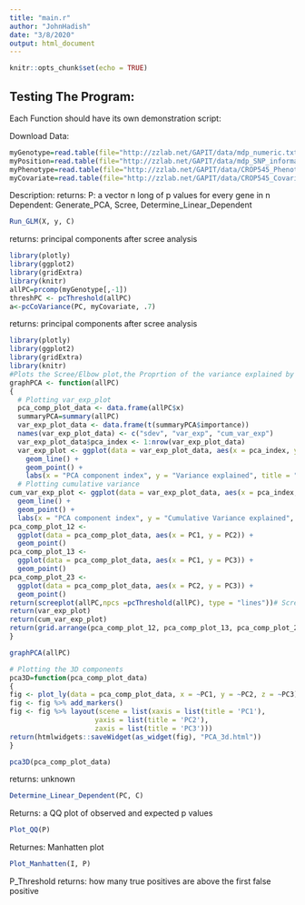```yaml
---
title: "main.r"
author: "JohnHadish"
date: "3/8/2020"
output: html_document
---
```


```r
knitr::opts_chunk$set(echo = TRUE)
```

## Testing The Program:
Each Function should have its own demonstration script: 

Download Data:
```r
myGenotype=read.table(file="http://zzlab.net/GAPIT/data/mdp_numeric.txt",head=T)
myPosition=read.table(file="http://zzlab.net/GAPIT/data/mdp_SNP_information.txt",head=T)
myPhenotype=read.table(file="http://zzlab.net/GAPIT/data/CROP545_Phenotype.txt",head=T)
myCovariate=read.table(file="http://zzlab.net/GAPIT/data/CROP545_Covariates.txt",head=T)
```




Description: 
returns: P: a vector n long of p values for every gene in n
Dependent: Generate_PCA, Scree, Determine_Linear_Dependent
```r
Run_GLM(X, y, C)
```

returns: principal components after scree analysis
```r
library(plotly)
library(ggplot2)
library(gridExtra)
library(knitr)
allPC=prcomp(myGenotype[,-1])
threshPC <- pcThreshold(allPC)
a<-pcCoVariance(PC, myCovariate, .7)
```


returns: principal components after scree analysis
```r
library(plotly)
library(ggplot2)
library(gridExtra)
library(knitr)
#Plots the Scree/Elbow plot,the Proprtion of the variance explained by the PC's and the Cumulative Proportio of the variance explained by the PC's
graphPCA <- function(allPC)
{
  # Plotting var_exp_plot
  pca_comp_plot_data <- data.frame(allPC$x)
  summaryPCA=summary(allPC)
  var_exp_plot_data <- data.frame(t(summaryPCA$importance))
  names(var_exp_plot_data) <- c("sdev", "var_exp", "cum_var_exp") 
  var_exp_plot_data$pca_index <- 1:nrow(var_exp_plot_data) 
  var_exp_plot <- ggplot(data = var_exp_plot_data, aes(x = pca_index, y = var_exp)) +
    geom_line() +
    geom_point() +
    labs(x = "PCA component index", y = "Variance explained", title = "GAPIT Demo GT: Variance Explained")
  # Plotting cumulative variance
cum_var_exp_plot <- ggplot(data = var_exp_plot_data, aes(x = pca_index, y = cum_var_exp)) +
  geom_line() +
  geom_point() +
  labs(x = "PCA component index", y = "Cumulative Variance explained", title = "GAPIT Demo GT: Cumulative Variance Explained")
pca_comp_plot_12 <- 
  ggplot(data = pca_comp_plot_data, aes(x = PC1, y = PC2)) +
  geom_point()
pca_comp_plot_13 <-
  ggplot(data = pca_comp_plot_data, aes(x = PC1, y = PC3)) +
  geom_point()
pca_comp_plot_23 <-
  ggplot(data = pca_comp_plot_data, aes(x = PC2, y = PC3)) +
  geom_point()
return(screeplot(allPC,npcs =pcThreshold(allPC), type = "lines"))# Scree Plot
return(var_exp_plot)
return(cum_var_exp_plot)
return(grid.arrange(pca_comp_plot_12, pca_comp_plot_13, pca_comp_plot_23, nrow = 2, ncol = 2, top = "GAPIT Demo GT: Principal Components"))
}
```

```r
graphPCA(allPC)
```



```r
# Plotting the 3D components
pca3D=function(pca_comp_plot_data)
{
fig <- plot_ly(data = pca_comp_plot_data, x = ~PC1, y = ~PC2, z = ~PC3)
fig <- fig %>% add_markers()
fig <- fig %>% layout(scene = list(xaxis = list(title = 'PC1'),
                     yaxis = list(title = 'PC2'),
                     zaxis = list(title = 'PC3')))
return(htmlwidgets::saveWidget(as_widget(fig), "PCA_3d.html"))
}
```

```r
pca3D(pca_comp_plot_data)
```



returns: unknown
```r

Determine_Linear_Dependent(PC, C)
```



Returns: a QQ plot of observed and expected p values
```r
Plot_QQ(P)
```

Returnes: Manhatten plot
```r
Plot_Manhatten(I, P)
```

P_Threshold
returns: how many true positives are above the first false positive
```r
```





